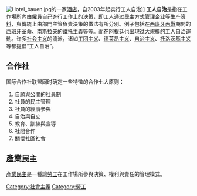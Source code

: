 {{Expand|time=2017-06-04}}
[[File:Hotel_bauen.jpg|thumb]]的一家[[酒店|酒店]]，自2003年起实行工人自治]]
'''工人自治'''是指在工作場所內由[[僱員|僱員]]自己進行工作上的[[決策|決策]]，即工人通过民主方式管理企业等[[生产资料|生产资料]]，與傳統上由部門主管負責決策的做法有所分別。例子包括在[[西班牙內戰|西班牙內戰]]期間的[[西班牙內戰|西班牙革命]]、[[南斯拉夫|南斯拉夫]]的[[鐵托主義|鐵托主義]]等等。而在[[阿根廷|阿根廷]]也出現过大規模的工人自治運動。许多[[社会主义|社会主义]]的流派，诸如[[工团主义|工团主义]]、[[德莱昂主义|德莱昂主义]]、[[自治主义|自治主义]]、[[托洛茨基主义|托洛茨基主义]]等都提倡“工人自治”。

{{政治小作品}}

[[Category:社會主義|Category:社會主義]]
[[Category:勞工|Category:勞工]]

== 合作社 ==
{{main|合作社}}
国际合作社联盟同时确定一些特徵的合作七大原则：
# 自願與公開的社員制
# 社員的民主管理
# 社員的經濟參與
# 自治與自立
# 教育、訓練與宣導
# 社間合作
# 關懷社區社會

== 產業民主 ==
{{main|產業民主}}
[[產業民主|產業民主]]是一種讓[[勞工|勞工]]在工作場所參與決策、權利與責任的管理模式。
